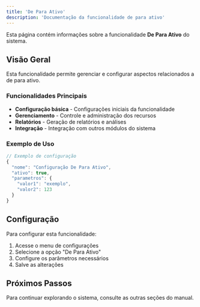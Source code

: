 ```yaml
---
title: 'De Para Ativo'
description: 'Documentação da funcionalidade de para ativo'
---
```


Esta página contém informações sobre a funcionalidade **De Para Ativo** do sistema.

## Visão Geral

Esta funcionalidade permite gerenciar e configurar aspectos relacionados a de para ativo.

### Funcionalidades Principais

- **Configuração básica** - Configurações iniciais da funcionalidade
- **Gerenciamento** - Controle e administração dos recursos
- **Relatórios** - Geração de relatórios e análises
- **Integração** - Integração com outros módulos do sistema

### Exemplo de Uso

```javascript
// Exemplo de configuração
{
  "nome": "Configuração De Para Ativo",
  "ativo": true,
  "parametros": {
    "valor1": "exemplo",
    "valor2": 123
  }
}
```

## Configuração

Para configurar esta funcionalidade:

1. Acesse o menu de configurações
2. Selecione a opção "De Para Ativo"
3. Configure os parâmetros necessários
4. Salve as alterações

## Próximos Passos

Para continuar explorando o sistema, consulte as outras seções do manual.

